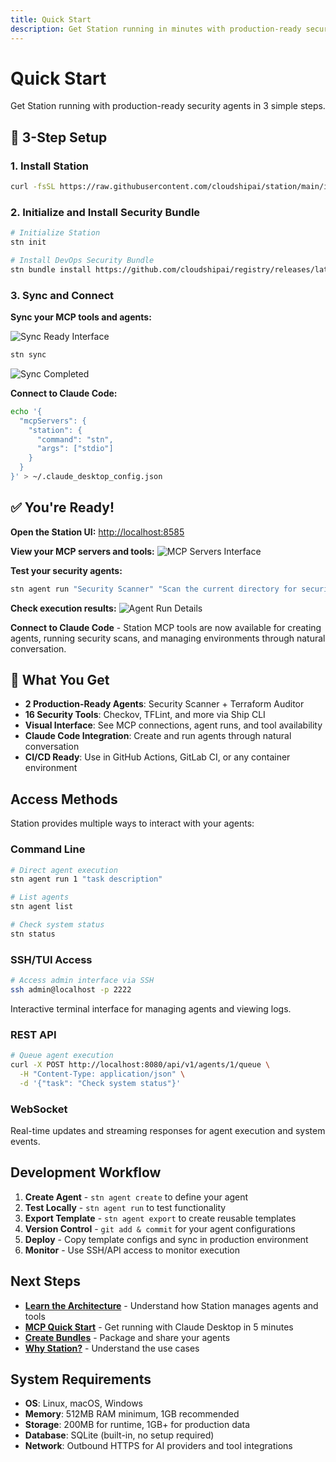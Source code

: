 ```yaml
---
title: Quick Start
description: Get Station running in minutes with production-ready security agents
---
```


# Quick Start

Get Station running with production-ready security agents in 3 simple steps.

## 🚀 3-Step Setup

### 1. Install Station

```bash
curl -fsSL https://raw.githubusercontent.com/cloudshipai/station/main/install.sh | bash
```

### 2. Initialize and Install Security Bundle

```bash
# Initialize Station
stn init

# Install DevOps Security Bundle
stn bundle install https://github.com/cloudshipai/registry/releases/latest/download/devops-security-bundle.tar.gz security
```

### 3. Sync and Connect

**Sync your MCP tools and agents:**

![Sync Ready Interface](/sync-ready.png)

```bash
stn sync
```

![Sync Completed](/sync-finished.png)

**Connect to Claude Code:**
```bash
echo '{
  "mcpServers": {
    "station": {
      "command": "stn",
      "args": ["stdio"]
    }
  }
}' > ~/.claude_desktop_config.json
```

## ✅ You're Ready!

**Open the Station UI:** [http://localhost:8585](http://localhost:8585)

**View your MCP servers and tools:**
![MCP Servers Interface](/mcp-servers.png)

**Test your security agents:**
```bash
stn agent run "Security Scanner" "Scan the current directory for security vulnerabilities"
```

**Check execution results:**
![Agent Run Details](/run-details.png)

**Connect to Claude Code** - Station MCP tools are now available for creating agents, running security scans, and managing environments through natural conversation.

## 🎯 What You Get

- **2 Production-Ready Agents**: Security Scanner + Terraform Auditor
- **16 Security Tools**: Checkov, TFLint, and more via Ship CLI  
- **Visual Interface**: See MCP connections, agent runs, and tool availability
- **Claude Code Integration**: Create and run agents through natural conversation
- **CI/CD Ready**: Use in GitHub Actions, GitLab CI, or any container environment

## Access Methods

Station provides multiple ways to interact with your agents:

### Command Line

```bash
# Direct agent execution
stn agent run 1 "task description"

# List agents
stn agent list

# Check system status
stn status
```

### SSH/TUI Access

```bash
# Access admin interface via SSH
ssh admin@localhost -p 2222
```

Interactive terminal interface for managing agents and viewing logs.

### REST API

```bash
# Queue agent execution
curl -X POST http://localhost:8080/api/v1/agents/1/queue \
  -H "Content-Type: application/json" \
  -d '{"task": "Check system status"}'
```

### WebSocket

Real-time updates and streaming responses for agent execution and system events.

## Development Workflow

1. **Create Agent** - `stn agent create` to define your agent
2. **Test Locally** - `stn agent run` to test functionality
3. **Export Template** - `stn agent export` to create reusable templates
4. **Version Control** - `git add & commit` for your agent configurations
5. **Deploy** - Copy template configs and sync in production environment
6. **Monitor** - Use SSH/API access to monitor execution

## Next Steps

- **[Learn the Architecture](/station/en/architecture)** - Understand how Station manages agents and tools
- **[MCP Quick Start](/station/en/mcp-quickstart)** - Get running with Claude Desktop in 5 minutes
- **[Create Bundles](/station/en/creating-bundles)** - Package and share your agents
- **[Why Station?](/station/en/why-station)** - Understand the use cases

## System Requirements

- **OS**: Linux, macOS, Windows
- **Memory**: 512MB RAM minimum, 1GB recommended  
- **Storage**: 200MB for runtime, 1GB+ for production data
- **Database**: SQLite (built-in, no setup required)
- **Network**: Outbound HTTPS for AI providers and tool integrations
